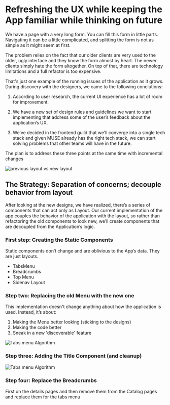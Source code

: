 # Refreshing the UX while keeping the App familiar while thinking on future

We have a page with a very long form. You can fill this form in little parts. Navigating it can be a little complicated, and splitting the form is not as simple as it might seem at first.

The problem relies on the fact that our older clients are very used to the older, ugly interface and they know the form almost by heart. The newer clients simply hate the form altogether. On top of that, there are technology limitations and a full refactor is too expensive.

That's just one example of the running issues of the application as it grows. During discovery with the designers, we came to the following conclutions:

1. According to user research, the current UI experience has a lot of room for improvement.

2. We have a new set of design rules and guidelines we want to start implementing that address some of the user’s feedback about the application’s UX.

3. We’ve decided in the frontend guild that we’ll converge into a single tech stack and given MUSE already has the right tech stack, we can start solving problems that other teams will have in the future.

The plan is to address these three points at the same time with incremental changes

<Img src="/before-after.jpeg" alt="previous layout vs new layout" />

## The Strategy: Separation of concerns; decouple behavior from layout

After looking at the new designs, we have realized, there’s a series of components that can act only as Layout. Our current implementation of the app couples the behavior of the application with the layout, so rather than refactoring the old components to look new, we’ll create components that are decoupled from the Application’s logic.

### First step: Creating the Static Components

Static components don’t change and are oblivious to the App’s data. They are just layouts.

- TabsMenu
- Breadcrumbs
- Top Menu
- Sidenav Layout

### Step two: Replacing the old Menu with the new one

This implementation doesn't change anything about how the application is used. Instead, it’s about:

1. Making the Menu better looking (sticking to the designs) 
2. Making the code better
3. Sneak in a new 'discoverable' feature

<Img src="/tabs-menu-1.png" alt="Tabs menu Algorithm" />

### Step three: Adding the Title Component (and cleanup)
<Img src="/subheaders-catalog-pages.png" alt="Tabs menu Algorithm" />

### Step four: Replace the Breadcrumbs

First on the details pages and then remove them from the Catalog pages and replace them for the tabs menu
